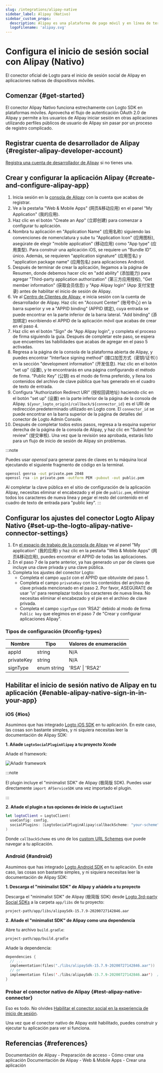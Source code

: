 ```yaml
---
slug: /integrations/alipay-native
sidebar_label: Alipay (Nativo)
sidebar_custom_props:
  description: Alipay es una plataforma de pago móvil y en línea de terceros.
  logoFilename: 'alipay.svg'
---
```



# Configura el inicio de sesión social con Alipay (Nativo)

El conector oficial de Logto para el inicio de sesión social de Alipay en aplicaciones nativas de dispositivos móviles.

<GuideTip />

## Comenzar \{#get-started}

El conector Alipay Nativo funciona estrechamente con Logto SDK en plataformas móviles. Aprovecha el flujo de autenticación OAuth 2.0 de Alipay y permite a los usuarios de Alipay iniciar sesión en otras aplicaciones utilizando perfiles públicos de usuario de Alipay sin pasar por un proceso de registro complicado.

## Registrar cuenta de desarrollador de Alipay \{#register-alipay-developer-account}

[Registra una cuenta de desarrollador de Alipay](https://certifyweb.alipay.com/certify/reg/guide#/) si no tienes una.

## Crear y configurar la aplicación Alipay \{#create-and-configure-alipay-app}

1. Inicia sesión en la [consola de Alipay](https://open.alipay.com/) con la cuenta que acabas de registrar.
2. Ve a la pestaña "Web & Mobile Apps" (网页&移动应用) en el panel "My Application" (我的应用).
3. Haz clic en el botón "Create an App" (立即创建) para comenzar a configurar tu aplicación.
4. Nombra tu aplicación en "Application Name" (应用名称) siguiendo las convenciones de nomenclatura y sube tu "Application Icon" (应用图标), asegúrate de elegir "mobile application" (移动应用) como "App type" (应用类型). Para construir una aplicación iOS, se requiere un "Bundle ID" único. Además, se requieren "application signature" (应用签名) y "application package name" (应用包名) para aplicaciones Android.
5. Después de terminar de crear la aplicación, llegamos a la página de Resumen, donde debemos hacer clic en "add ability" (添加能力) para agregar "Third-party application authorization" (第三方应用授权), "Get member information" (获取会员信息) y "App Alipay login" (App 支付宝登录) antes de habilitar el inicio de sesión de Alipay.
6. Ve al [Centro de Clientes de Alipay](https://b.alipay.com/index2.htm), e inicia sesión con la cuenta de desarrollador de Alipay. Haz clic en "Account Center" (账号中心) en la barra superior y ve a "APPID binding" (APPID 绑定), cuya entrada se puede encontrar en la parte inferior de la barra lateral. "Add binding" (添加绑定) escribiendo el APPID de la aplicación móvil que acabas de crear en el paso 4.
7. Haz clic en el botón "Sign" de "App Alipay login", y completa el proceso de firma siguiendo la guía. Después de completar este paso, se espera que encuentres las habilidades que acabas de agregar en el paso 5 activadas.
8. Regresa a la página de la consola de la plataforma abierta de Alipay, y puedes encontrar "Interface signing method" (接口加签方式（密钥/证书）) en la sección "development information" (开发信息). Haz clic en el botón "set up" (设置), y te encontrarás en una página configurando el método de firma. "Public Key" (公钥) es el modo de firma preferido, y llena los contenidos del archivo de clave pública que has generado en el cuadro de texto de entrada.
9. Configura "Authorization Redirect URI" (授权回调地址) haciendo clic en el botón "set up" (设置) en la parte inferior de la página de la consola de Alipay. `${your_logto_origin}/callback/${connector_id}` es el URI de redirección predeterminado utilizado en Logto core. El `connector_id` se puede encontrar en la barra superior de la página de detalles del conector de Logto Admin Console.
10. Después de completar todos estos pasos, regresa a la esquina superior derecha de la página de la consola de Alipay, y haz clic en "Submit for review" (提交审核). Una vez que la revisión sea aprobada, estarás listo para un flujo de inicio de sesión de Alipay sin problemas.

:::note

Puedes usar _openssl_ para generar pares de claves en tu máquina local ejecutando el siguiente fragmento de código en la terminal.

```bash
openssl genrsa -out private.pem 2048
openssl rsa -in private.pem -outform PEM -pubout -out public.pem
```

Al completar la clave pública en el sitio de configuración de la aplicación Alipay, necesitas eliminar el encabezado y el pie de `public.pem`, eliminar todos los caracteres de nueva línea y pegar el resto del contenido en el cuadro de texto de entrada para "public key".
:::

## Configurar los ajustes del conector Logto Alipay Nativo \{#set-up-the-logto-alipay-native-connector-settings}

1. En [el espacio de trabajo de la consola de Alipay](https://open.alipay.com/dev/workspace) ve al panel "My application" (我的应用) y haz clic en la pestaña "Web & Mobile Apps" (网页&移动应用), puedes encontrar el APPID de todas las aplicaciones.
2. En el paso 7 de la parte anterior, ya has generado un par de claves que incluye una clave privada y una clave pública.
3. Completa los ajustes del conector Logto:
   - Completa el campo `appId` con el APPID que obtuviste del paso 1.
   - Completa el campo `privateKey` con los contenidos del archivo de clave privada mencionado en el paso 2. Por favor, ASEGÚRATE de usar '\n' para reemplazar todos los caracteres de nueva línea. No necesitas eliminar el encabezado y el pie en el archivo de clave privada.
   - Completa el campo `signType` con 'RSA2' debido al modo de firma `Public key` que elegimos en el paso 7 de "Crear y configurar aplicaciones Alipay".

### Tipos de configuración \{#config-types}

| Nombre     | Tipo        | Valores de enumeración |
| ---------- | ----------- | ---------------------- |
| appId      | string      | N/A                    |
| privateKey | string      | N/A                    |
| signType   | enum string | 'RSA' \| 'RSA2'        |

## Habilitar el inicio de sesión nativo de Alipay en tu aplicación \{#enable-alipay-native-sign-in-in-your-app}

### iOS \{#ios}

Asumimos que has integrado [Logto iOS SDK](/quick-starts/swift) en tu aplicación. En este caso, las cosas son bastante simples, y ni siquiera necesitas leer la documentación de Alipay SDK:

**1. Añade `LogtoSocialPluginAlipay` a tu proyecto Xcode**

Añade el framework:

<img src="/img/assets/add-framework.png" alt="Añadir framework" />

:::note

El plugin incluye el "minimalist SDK" de Alipay (极简版 SDK). Puedes usar directamente `import AFServiceSDK` una vez importado el plugin.

:::

**2. Añade el plugin a tus opciones de inicio de `LogtoClient`**

```swift
let logtoClient = LogtoClient(
  useConfig: config,
  socialPlugins: [LogtoSocialPluginAlipay(callbackScheme: "your-scheme")]
)
```

Donde `callbackScheme` es uno de los [custom URL Schemes](https://developer.apple.com/documentation/xcode/defining-a-custom-url-scheme-for-your-app) que puede navegar a tu aplicación.

### Android \{#android}

Asumimos que has integrado [Logto Android SDK](/quick-starts/android) en tu aplicación. En este caso, las cosas son bastante simples, y ni siquiera necesitas leer la documentación de Alipay SDK:

**1. Descarga el "minimalist SDK" de Alipay y añádelo a tu proyecto**

Descarga el "minimalist SDK" de Alipay (极简版 SDK) desde [Logto 3rd-party Social SDKs](https://github.com/logto-io/social-sdks/blob/master/alipay/android/alipaySdk-15.7.9-20200727142846.aar) a la carpeta `app/libs` de tu proyecto:

```bash
project-path/app/libs/alipaySdk-15.7.9-20200727142846.aar
```

**2. Añade el "minimalist SDK" de Alipay como una dependencia**

Abre tu archivo `build.gradle`:

```bash
project-path/app/build.gradle
```

Añade la dependencia:

```kotlin
dependencies {
  // ...
  implementation(files("./libs/alipaySdk-15.7.9-20200727142846.aar"))  // kotlin-script
  // or
  implementation files('./libs/alipaySdk-15.7.9-20200727142846.aar')  // groovy-script
}
```

### Probar el conector nativo de Alipay \{#test-alipay-native-connector}

Eso es todo. No olvides [Habilitar el conector social en la experiencia de inicio de sesión](/connectors/social-connectors/#enable-social-sign-in).

Una vez que el conector nativo de Alipay esté habilitado, puedes construir y ejecutar tu aplicación para ver si funciona.

## Referencias \{#references}

<Url href="https://opendocs.alipay.com/support/01rau6">
  Documentación de Alipay - Preparación de acceso - Cómo crear una aplicación
</Url>

<Url href="https://opendocs.alipay.com/open/200/105310">
  Documentación de Alipay - Web & Mobile Apps - Crear una aplicación
</Url>
